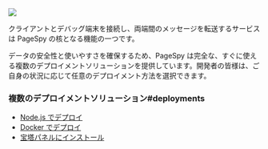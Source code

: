 
<a href={ApiImg} target="_blank">
  <img src={ApiImg} />
</a>

クライアントとデバッグ端末を接続し、両端間のメッセージを転送するサービスは PageSpy の核となる機能の一つです。

データの安全性と使いやすさを確保するため、PageSpy は完全な、すぐに使える複数のデプロイメントソリューションを提供しています。開発者の皆様は、ご自身の状況に応じて任意のデプロイメント方法を選択できます。

### 複数のデプロイメントソリューション#deployments

- [Node.js でデプロイ](./deploy-with-node)
- [Docker でデプロイ](./deploy-with-docker)
- [宝塔パネルにインストール](./deploy-with-bt)

